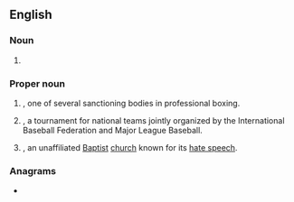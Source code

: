 ==English==

===Noun===
{{en-noun}}

# {{lb|en|medical}} {{initialism of|white blood cell|lang=en}}

===Proper noun===
{{en-proper noun}}

# {{lb|en|boxing}} {{initialism of|{{w|World Boxing Council}}|dot=|lang=en}}, one of several sanctioning bodies in professional boxing.
# {{lb|en|baseball}} {{initialism of|{{w|World Baseball Classic}}|dot=|lang=en}}, a tournament for national teams jointly organized by the International Baseball Federation and Major League Baseball.
# {{initialism of|{{w|Westboro Baptist Church}}|dot=|lang=en}}, an unaffiliated [[Baptist]] [[church]] known for its [[hate speech]].

===Anagrams===
* {{anagrams|en|BWC}}